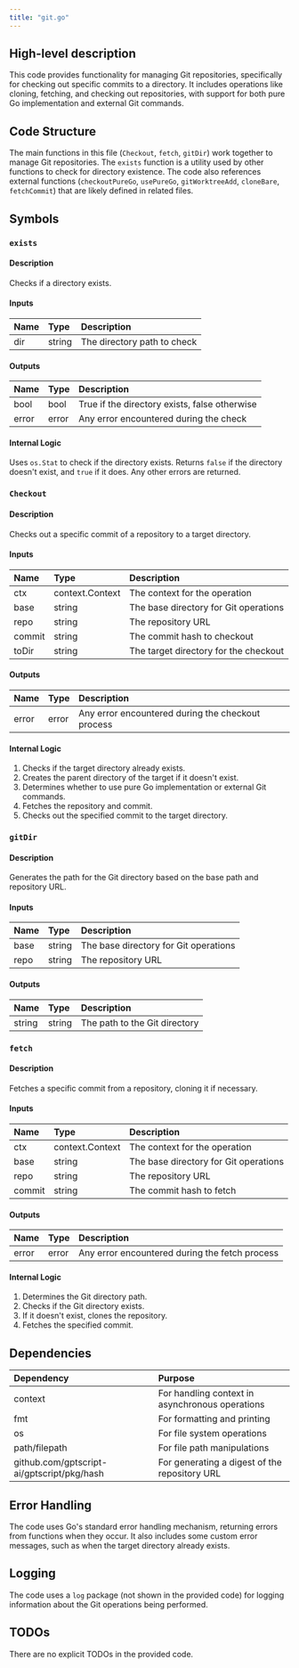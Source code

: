 ```yaml
---
title: "git.go"
---
```


## High-level description
This code provides functionality for managing Git repositories, specifically for checking out specific commits to a directory. It includes operations like cloning, fetching, and checking out repositories, with support for both pure Go implementation and external Git commands.

## Code Structure
The main functions in this file (`Checkout`, `fetch`, `gitDir`) work together to manage Git repositories. The `exists` function is a utility used by other functions to check for directory existence. The code also references external functions (`checkoutPureGo`, `usePureGo`, `gitWorktreeAdd`, `cloneBare`, `fetchCommit`) that are likely defined in related files.

## Symbols

### `exists`
#### Description
Checks if a directory exists.

#### Inputs
| Name | Type | Description |
|:-----|:-----|:------------|
| dir | string | The directory path to check |

#### Outputs
| Name | Type | Description |
|:-----|:-----|:------------|
| bool | bool | True if the directory exists, false otherwise |
| error | error | Any error encountered during the check |

#### Internal Logic
Uses `os.Stat` to check if the directory exists. Returns `false` if the directory doesn't exist, and `true` if it does. Any other errors are returned.

### `Checkout`
#### Description
Checks out a specific commit of a repository to a target directory.

#### Inputs
| Name | Type | Description |
|:-----|:-----|:------------|
| ctx | context.Context | The context for the operation |
| base | string | The base directory for Git operations |
| repo | string | The repository URL |
| commit | string | The commit hash to checkout |
| toDir | string | The target directory for the checkout |

#### Outputs
| Name | Type | Description |
|:-----|:-----|:------------|
| error | error | Any error encountered during the checkout process |

#### Internal Logic
1. Checks if the target directory already exists.
2. Creates the parent directory of the target if it doesn't exist.
3. Determines whether to use pure Go implementation or external Git commands.
4. Fetches the repository and commit.
5. Checks out the specified commit to the target directory.

### `gitDir`
#### Description
Generates the path for the Git directory based on the base path and repository URL.

#### Inputs
| Name | Type | Description |
|:-----|:-----|:------------|
| base | string | The base directory for Git operations |
| repo | string | The repository URL |

#### Outputs
| Name | Type | Description |
|:-----|:-----|:------------|
| string | string | The path to the Git directory |

### `fetch`
#### Description
Fetches a specific commit from a repository, cloning it if necessary.

#### Inputs
| Name | Type | Description |
|:-----|:-----|:------------|
| ctx | context.Context | The context for the operation |
| base | string | The base directory for Git operations |
| repo | string | The repository URL |
| commit | string | The commit hash to fetch |

#### Outputs
| Name | Type | Description |
|:-----|:-----|:------------|
| error | error | Any error encountered during the fetch process |

#### Internal Logic
1. Determines the Git directory path.
2. Checks if the Git directory exists.
3. If it doesn't exist, clones the repository.
4. Fetches the specified commit.

## Dependencies
| Dependency | Purpose |
|:-----------|:--------|
| context | For handling context in asynchronous operations |
| fmt | For formatting and printing |
| os | For file system operations |
| path/filepath | For file path manipulations |
| github.com/gptscript-ai/gptscript/pkg/hash | For generating a digest of the repository URL |

## Error Handling
The code uses Go's standard error handling mechanism, returning errors from functions when they occur. It also includes some custom error messages, such as when the target directory already exists.

## Logging
The code uses a `log` package (not shown in the provided code) for logging information about the Git operations being performed.

## TODOs
There are no explicit TODOs in the provided code.